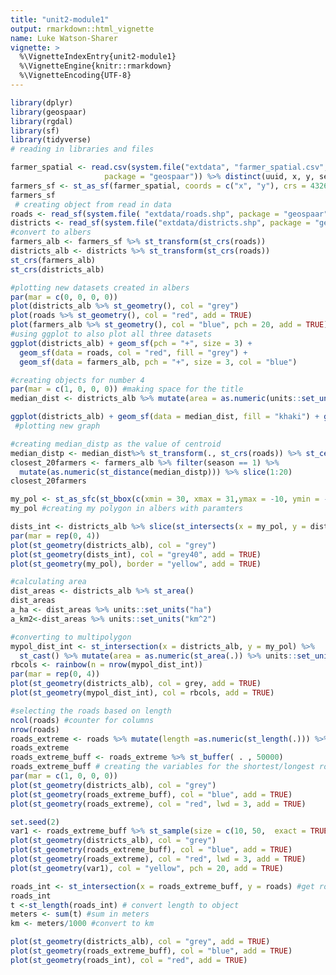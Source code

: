 ```yaml
---
title: "unit2-module1"
output: rmarkdown::html_vignette
name: Luke Watson-Sharer
vignette: >
  %\VignetteIndexEntry{unit2-module1}
  %\VignetteEngine{knitr::rmarkdown}
  %\VignetteEncoding{UTF-8}
---
```


```r
library(dplyr)
library(geospaar)
library(rgdal)
library(sf)
library(tidyverse)
# reading in libraries and files

farmer_spatial <- read.csv(system.file("extdata", "farmer_spatial.csv",
                     package = "geospaar")) %>% distinct(uuid, x, y, season)
farmers_sf <- st_as_sf(farmer_spatial, coords = c("x", "y"), crs = 4326)
farmers_sf
 # creating object from read in data
roads <- read_sf(system.file( "extdata/roads.shp", package = "geospaar"))
districts <- read_sf(system.file("extdata/districts.shp", package = "geospaar"))
#convert to albers
farmers_alb <- farmers_sf %>% st_transform(st_crs(roads))
districts_alb <- districts %>% st_transform(st_crs(roads))
st_crs(farmers_alb)
st_crs(districts_alb)


```

```r
#plotting new datasets created in albers
par(mar = c(0, 0, 0, 0))
plot(districts_alb %>% st_geometry(), col = "grey")
plot(roads %>% st_geometry(), col = "red", add = TRUE)
plot(farmers_alb %>% st_geometry(), col = "blue", pch = 20, add = TRUE)
#using ggplot to also plot all three datasets
ggplot(districts_alb) + geom_sf(pch = "+", size = 3) +
  geom_sf(data = roads, col = "red", fill = "grey") +
  geom_sf(data = farmers_alb, pch = "+", size = 3, col = "blue")
```


```r
#creating objects for number 4
par(mar = c(1, 0, 0, 0)) #making space for the title
median_dist <- districts_alb %>% mutate(area = as.numeric(units::set_units(st_area(.), "km2"))) %>% filter(area == quantile(area, probs = 0.5, type = 1)) #creating median dist, at 50th percentile, setting the units in kilometers squared

ggplot(districts_alb) + geom_sf(data = median_dist, fill = "khaki") + geom_sf(pch = "+", size = 3) +   ggtitle("The Median Area District")
 #plotting new graph
```


```r
#creating median_distp as the value of centroid
median_distp <- median_dist%>% st_transform(., st_crs(roads)) %>% st_centroid()
closest_20farmers <- farmers_alb %>% filter(season == 1) %>%
  mutate(as.numeric(st_distance(median_distp))) %>% slice(1:20)
closest_20farmers
```


```r
my_pol <- st_as_sfc(st_bbox(c(xmin = 30, xmax = 31,ymax = -10, ymin = -11), crs = st_crs(4326))) %>% st_transform(st_crs(roads))
my_pol #creating my polygon in albers with paramters

dists_int <- districts_alb %>% slice(st_intersects(x = my_pol, y = districts_alb)[[1]])
par(mar = rep(0, 4))
plot(st_geometry(districts_alb), col = "grey")
plot(st_geometry(dists_int), col = "grey40", add = TRUE)
plot(st_geometry(my_pol), border = "yellow", add = TRUE)

#calculating area
dist_areas <- districts_alb %>% st_area()
dist_areas
a_ha <- dist_areas %>% units::set_units("ha")
a_km2<-dist_areas %>% units::set_units("km^2")

#converting to multipolygon
mypol_dist_int <- st_intersection(x = districts_alb, y = my_pol) %>%
  st_cast() %>% mutate(area = as.numeric(st_area(.)) %>% units::set_units("ha"))
rbcols <- rainbow(n = nrow(mypol_dist_int))
par(mar = rep(0, 4))
plot(st_geometry(districts_alb), col = grey, add = TRUE)
plot(st_geometry(mypol_dist_int), col = rbcols, add = TRUE)
```

```r
#selecting the roads based on length
ncol(roads) #counter for columns
nrow(roads)
roads_extreme <- roads %>% mutate(length =as.numeric(st_length(.))) %>% arrange(length) %>% slice(1, nrow(.))
roads_extreme
roads_extreme_buff <- roads_extreme %>% st_buffer( . , 50000)
roads_extreme_buff # creating the variables for the shortest/longest roads and the buffers
par(mar = c(1, 0, 0, 0))
plot(st_geometry(districts_alb), col = "grey")
plot(st_geometry(roads_extreme_buff), col = "blue", add = TRUE)
plot(st_geometry(roads_extreme), col = "red", lwd = 3, add = TRUE)
```

```r
set.seed(2)
var1 <- roads_extreme_buff %>% st_sample(size = c(10, 50,  exact = TRUE)) # select 10 smallest from object then 50 largest
plot(st_geometry(districts_alb), col = "grey")
plot(st_geometry(roads_extreme_buff), col = "blue", add = TRUE)
plot(st_geometry(roads_extreme), col = "red", lwd = 3, add = TRUE)
plot(st_geometry(var1), col = "yellow", pch = 20, add = TRUE)
```

```r
roads_int <- st_intersection(x = roads_extreme_buff, y = roads) #get roads that intersect
roads_int
t <-st_length(roads_int) # convert length to object
meters <- sum(t) #sum in meters
km <- meters/1000 #convert to km

plot(st_geometry(districts_alb), col = "grey", add = TRUE)
plot(st_geometry(roads_extreme_buff), col = "blue", add = TRUE)
plot(st_geometry(roads_int), col = "red", add = TRUE)
```

